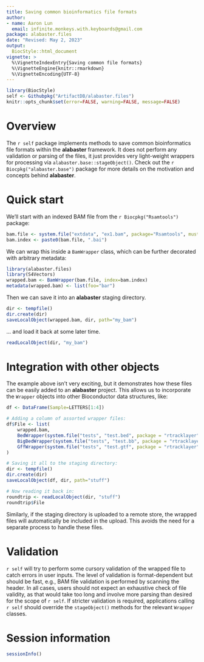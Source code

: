```yaml
---
title: Saving common bioinformatics file formats
author:
- name: Aaron Lun
  email: infinite.monkeys.with.keyboards@gmail.com
package: alabaster.files
date: "Revised: May 2, 2023"
output:
  BiocStyle::html_document
vignette: >
  %\VignetteIndexEntry{Saving common file formats}
  %\VignetteEngine{knitr::rmarkdown}
  %\VignetteEncoding{UTF-8}
---
```


```r
library(BiocStyle)
self <- Githubpkg("ArtifactDB/alabaster.files")
knitr::opts_chunk$set(error=FALSE, warning=FALSE, message=FALSE)
```

# Overview 

The `r self` package implements methods to save common bioinformatics file formats within the **alabaster** framework.
It does not perform any validation or parsing of the files, it just provides very light-weight wrappers for processing via `alabaster.base::stageObject()`.
Check out the `r Biocpkg("alabaster.base")` package for more details on the motivation and concepts behind **alabaster**.

# Quick start

We'll start with an indexed BAM file from the `r Biocpkg("Rsamtools")` package:

```r
bam.file <- system.file("extdata", "ex1.bam", package="Rsamtools", mustWork=TRUE)
bam.index <- paste0(bam.file, ".bai")
```

We can wrap this inside a `BamWrapper` class, which can be further decorated with arbitrary metadata:

```r
library(alabaster.files)
library(S4Vectors)
wrapped.bam <- BamWrapper(bam.file, index=bam.index)
metadata(wrapped.bam) <- list(foo="bar")
```

Then we can save it into an **alabaster** staging directory.

```r
dir <- tempfile()
dir.create(dir)
saveLocalObject(wrapped.bam, dir, path="my_bam")
```

... and load it back at some later time.

```r
readLocalObject(dir, "my_bam")
```

# Integration with other objects

The example above isn't very exciting, but it demonstrates how these files can be easily added to an **alabaster** project.
This allows us to incorporate the `Wrapper` objects into other Bioconductor data structures, like:

```r
df <- DataFrame(Sample=LETTERS[1:4])

# Adding a column of assorted wrapper files:
df$File <- list(
    wrapped.bam,
    BedWrapper(system.file("tests", "test.bed", package = "rtracklayer")),
    BigBedWrapper(system.file("tests", "test.bb", package = "rtracklayer")),
    GffWrapper(system.file("tests", "test.gtf", package = "rtracklayer"))
)

# Saving it all to the staging directory:
dir <- tempfile()
dir.create(dir)
saveLocalObject(df, dir, path="stuff")

# Now reading it back in:
roundtrip <- readLocalObject(dir, "stuff")
roundtrip$File
```

Similarly, if the staging directory is uploaded to a remote store, the wrapped files will automatically be included in the upload.
This avoids the need for a separate process to handle these files.

# Validation

`r self` will try to perform some cursory validation of the wrapped file to catch errors in user inputs.
The level of validation is format-dependent but should be fast, e.g., BAM file validation is performed by scanning the header.
In all cases, users should not expect an exhaustive check of file validity, as that would take too long and involve more parsing than desired for the scope of `r self`.
If stricter validation is required, applications calling `r self` should override the `stageObject()` methods for the relevant `Wrapper` classes.

# Session information {-}

```r
sessionInfo()
```

